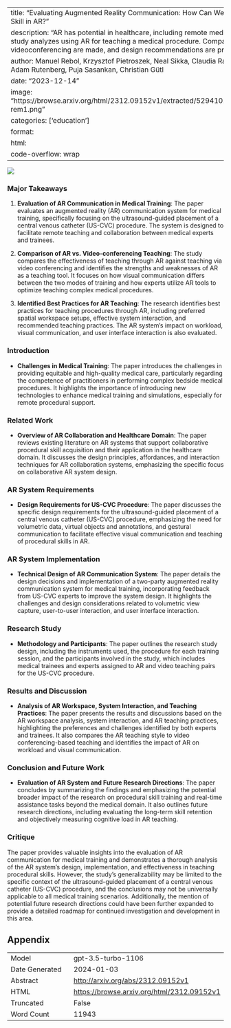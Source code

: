 
---
title: "Evaluating Augmented Reality Communication: How Can We Teach Procedural Skill in AR?"
description: "AR has potential in healthcare, including remote medical training. This study analyzes using AR for teaching a medical procedure. Comparisons with videoconferencing are made, and design recommendations are provided."
author: Manuel Rebol, Krzysztof Pietroszek, Neal Sikka, Claudia Ranniger, Colton Hood, Adam Rutenberg, Puja Sasankan, Christian Gütl
date: "2023-12-14"
image: "https://browse.arxiv.org/html/2312.09152v1/extracted/5294101/fig/workspace/col-rem1.png"
categories: ['education']
format:
  html:
    code-overflow: wrap
---

![](https://browse.arxiv.org/html/2312.09152v1/extracted/5294101/fig/workspace/col-rem1.png)

### Major Takeaways

1. **Evaluation of AR Communication in Medical Training**: The paper evaluates an augmented reality (AR) communication system for medical training, specifically focusing on the ultrasound-guided placement of a central venous catheter (US-CVC) procedure. The system is designed to facilitate remote teaching and collaboration between medical experts and trainees.

2. **Comparison of AR vs. Video-conferencing Teaching**: The study compares the effectiveness of teaching through AR against teaching via video conferencing and identifies the strengths and weaknesses of AR as a teaching tool. It focuses on how visual communication differs between the two modes of training and how experts utilize AR tools to optimize teaching complex medical procedures.

3. **Identified Best Practices for AR Teaching**: The research identifies best practices for teaching procedures through AR, including preferred spatial workspace setups, effective system interaction, and recommended teaching practices. The AR system's impact on workload, visual communication, and user interface interaction is also evaluated.

### Introduction

- **Challenges in Medical Training**: The paper introduces the challenges in providing equitable and high-quality medical care, particularly regarding the competence of practitioners in performing complex bedside medical procedures. It highlights the importance of introducing new technologies to enhance medical training and simulations, especially for remote procedural support.

### Related Work

- **Overview of AR Collaboration and Healthcare Domain**: The paper reviews existing literature on AR systems that support collaborative procedural skill acquisition and their application in the healthcare domain. It discusses the design principles, affordances, and interaction techniques for AR collaboration systems, emphasizing the specific focus on collaborative AR system design.

### AR System Requirements

- **Design Requirements for US-CVC Procedure**: The paper discusses the specific design requirements for the ultrasound-guided placement of a central venous catheter (US-CVC) procedure, emphasizing the need for volumetric data, virtual objects and annotations, and gestural communication to facilitate effective visual communication and teaching of procedural skills in AR.

### AR System Implementation

- **Technical Design of AR Communication System**: The paper details the design decisions and implementation of a two-party augmented reality communication system for medical training, incorporating feedback from US-CVC experts to improve the system design. It highlights the challenges and design considerations related to volumetric view capture, user-to-user interaction, and user interface interaction.

### Research Study

- **Methodology and Participants**: The paper outlines the research study design, including the instruments used, the procedure for each training session, and the participants involved in the study, which includes medical trainees and experts assigned to AR and video teaching pairs for the US-CVC procedure.

### Results and Discussion

- **Analysis of AR Workspace, System Interaction, and Teaching Practices**: The paper presents the results and discussions based on the AR workspace analysis, system interaction, and AR teaching practices, highlighting the preferences and challenges identified by both experts and trainees. It also compares the AR teaching style to video conferencing-based teaching and identifies the impact of AR on workload and visual communication.

### Conclusion and Future Work

- **Evaluation of AR System and Future Research Directions**: The paper concludes by summarizing the findings and emphasizing the potential broader impact of the research on procedural skill training and real-time assistance tasks beyond the medical domain. It also outlines future research directions, including evaluating the long-term skill retention and objectively measuring cognitive load in AR teaching.

### Critique

The paper provides valuable insights into the evaluation of AR communication for medical training and demonstrates a thorough analysis of the AR system's design, implementation, and effectiveness in teaching procedural skills. However, the study's generalizability may be limited to the specific context of the ultrasound-guided placement of a central venous catheter (US-CVC) procedure, and the conclusions may not be universally applicable to all medical training scenarios. Additionally, the mention of potential future research directions could have been further expanded to provide a detailed roadmap for continued investigation and development in this area.

## Appendix

|          |          |
|----------|----------|
| Model     | gpt-3.5-turbo-1106       |
| Date Generated     | 2024-01-03       |
| Abstract | [http://arxiv.org/abs/2312.09152v1](http://arxiv.org/abs/2312.09152v1)        |
| HTML     | [https://browse.arxiv.org/html/2312.09152v1](https://browse.arxiv.org/html/2312.09152v1)       |
| Truncated       | False       |
| Word Count       | 11943       |